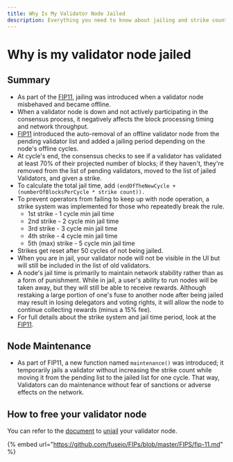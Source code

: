 ```yaml
---
title: Why Is My Validator Node Jailed
description: Everything you need to know about jailing and strike counts.
---
```


# Why is my validator node jailed

## **Summary**

* As part of the [FIP11](https://github.com/fuseio/FIPs/blob/master/FIPS/fip-11.md), jailing was introduced when a validator node misbehaved and became offline.&#x20;
* When a validator node is down and not actively participating in the consensus process, it negatively affects the block processing timing and network throughput.
* [FIP11](https://github.com/fuseio/FIPs/blob/master/FIPS/fip-11.md) introduced the auto-removal of an offline validator node from the pending validator list and added a jailing period depending on the node's offline cycles.&#x20;
* At cycle's end, the consensus checks to see if a validator has validated at least 70% of their projected number of blocks; if they haven't, they're removed from the list of pending validators, moved to the list of jailed Validators, and given a strike.
* To calculate the total jail time, add `(endOfTheNewCycle + (numberOfBlocksPerCycle * strike count)).`
* To prevent operators from failing to keep up with node operation, a strike system was implemented for those who repeatedly break the rule.
  * 1st strike - 1 cycle min jail time&#x20;
  * 2nd strike - 2 cycle min jail time&#x20;
  * 3rd strike - 3 cycle min jail time&#x20;
  * 4th strike - 4 cycle min jail time&#x20;
  * 5th (max) strike - 5 cycle min jail time
* Strikes get reset after 50 cycles of not being jailed.
* When you are in jail, your validator node will not be visible in the UI but will still be included in the list of old validators.
* A node's jail time is primarily to maintain network stability rather than as a form of punishment. While in jail, a user's ability to run nodes will be taken away, but they will still be able to receive rewards. Although restaking a large portion of one's fuse to another node after being jailed may result in losing delegators and voting rights, it will allow the node to continue collecting rewards (minus a 15% fee).
* For full details about the strike system and jail time period, look at the [FIP11](https://github.com/fuseio/FIPs/blob/master/FIPS/fip-11.md).

## **Node Maintenance**

* As part of FIP11, a new function named `maintenance()` was introduced; it temporarily jails a validator without increasing the strike count while moving it from the pending list to the jailed list for one cycle. That way, Validators can do maintenance without fear of sanctions or adverse effects on the network.

## How to free your validator node

You can refer to the [document](how-to-unjail-your-validator-node.mdx) to [unjail](how-to-unjail-your-validator-node.mdx) your validator node.



{% embed url="https://github.com/fuseio/FIPs/blob/master/FIPS/fip-11.md" %}
